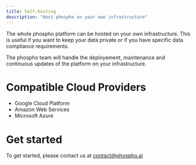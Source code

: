 ```yaml
---
title: Self-hosting
description: "Host phospho on your own infrastructure"
---
```


The whole phospho platform can be hosted on your own infrastructure. This is useful if you want to keep your data private or if you have specific data compliance requirements.

The phospho team will handle the deployement, maintenance and continuous updates of the platform on your infrastructure.

# Compatible Cloud Providers

- Google Cloud Platform
- Amazon Web Services
- Microsoft Azure

# Get started

To get started, please contact us at [contact@phospho.ai](mailto:contact@phospho.ai)
